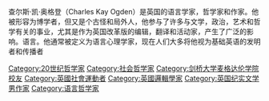 {{Expand language|1=en|time=2020-09-19T21:00:56+00:00}}
{{Infobox philosopher
| region = [[西方哲学|西方哲学]]
| era    = [[Contemporary_philosophy|Contemporary philosophy]]
| name        = Charles Kay Ogden
| image       =  
| caption     =
| birth_date  = {{birth date|1889|6|1|df=yes}}
| birth_place = [[弗利特伍德|弗利特伍德]], Lancashire, England
| death_date  = {{death date and age|1957|3|20|1889|6|1|df=yes}}
| death_place = London, England
| school_tradition = British [[实用主义|实用主义]]<ref>James McElvenny, "Ogden and Richards' The Meaning of Meaning and early analytic philosophy", ''Language Sciences'' 41:212–221, January 2014.</ref>
| alma_mater     = [[剑桥大学抹大拉学院|剑桥大学抹大拉学院]]
| main_interests = [[语言哲学|语言哲学]]
| influences = [[Victoria,_Lady_Welby|Victoria, Lady Welby]],<ref name=Misak>Cheryl Misak, ''Cambridge Pragmatism: From Peirce and James to Ramsey and Wittgenstein'', Oxford University Press, 2016, p. 3.</ref> [[查尔斯·桑德斯·皮尔士|查尔斯·桑德斯·皮尔士]]<ref name=Misak/>
| influenced = [[Frank_P._Ramsey|Frank P. Ramsey]]<ref name=Misak/>
| notable_ideas = [[語義三角|語義三角]], [[基本英语|基本英语]]
}}

查尔斯·凯·奥格登（Charles Kay Ogden）是英国的语言学家，哲学家和作家。他被形容为博学者，但又是个古怪和局外人，他参与了许多与文学，政治，艺术和哲学有关的事业，尤其是作为英国改革版的编辑，翻译和活动家，产生了广泛的影响。语言。他通常被定义为语言心理学家，现在人们大多将他视为基础英语的发明者和传播者

{{DEFAULTSORT: Ogden, Charles}}
[[Category:20世纪哲学家|Category:20世纪哲学家]]
[[Category:社会哲学家|Category:社会哲学家]]
[[Category:剑桥大学麦格达伦学院校友|Category:剑桥大学麦格达伦学院校友]]
[[Category:英國社會運動者|Category:英國社會運動者]]
[[Category:英國邏輯學家|Category:英國邏輯學家]]
[[Category:英国纪实文学男作家|Category:英国纪实文学男作家]]
[[Category:语言哲学家|Category:语言哲学家]]